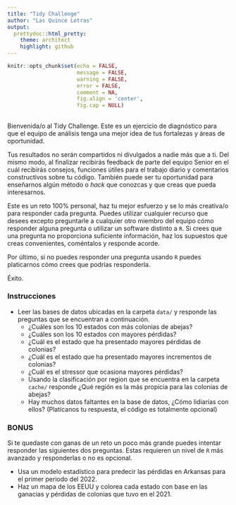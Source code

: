 ```yaml
---
title: "Tidy Challenge"
author: "Las Quince Letras"
output: 
  prettydoc::html_pretty:
    theme: architect
    highlight: github
---
```


```r
knitr::opts_chunk$set(echo = FALSE,
                      message = FALSE,
                      warning = FALSE,
                      error = FALSE,
                      comment = NA,
                      fig.align = 'center',
                      fig.cap = NULL)
```

## {.tabset .tabset-fade .tabset-pills}

Bienvenida/o al Tidy Challenge. Este es un ejercicio de diagnóstico para que el 
equipo de análisis tenga una mejor idea de tus fortalezas y áreas de oportunidad. 

Tus resultados no serán compartidos ni divulgados a nadie más que a ti. 
Del mismo modo, al finalizar recibirás feedback de parte del equipo Senior en el cuál
recibirás consejos, funciones útiles para el trabajo diario y comentarios constructivos
sobre tu código. También puede ser tu oportunidad para enseñarnos algún método o 
_hack_ que conozcas y que creas que pueda interesarnos.

Este es un reto 100% personal, haz tu mejor esfuerzo y se lo más creativa/o para 
responder cada pregunta. Puedes utilizar cualquier recurso que desees excepto preguntarle 
a cualquier otro miembro del equipo cómo responder alguna pregunta o utilizar un
software distinto a `R`.
Si crees que una pregunta no proporciona suficiente 
información, haz los supuestos que creas convenientes, coméntalos y responde acorde. 

Por último, si no puedes responder una pregunta usando `R`
puedes platicarnos cómo crees que podrías responderla.

Éxito.

### Instrucciones

+ Leer las bases de datos ubicadas en la carpeta `data/` y responde las
preguntas que se encuentran a continuación.
  + ¿Cuáles son los 10 estados con más colonias de abejas?
  + ¿Cuáles son los 10 estados con mayores pérdidas?
  + ¿Cuál es el estado que ha presentado mayores pérdidas de colonias?
  + ¿Cuál es el estado que ha presentado mayores incrementos de colonias?
  + ¿Cuál es el stressor que ocasiona mayores pérdidas?
  + Usando la clasificación por region que se encuentra en la carpeta `cache/`
  responde ¿Qué región es la más propicia para las colonias de abejas?
  + Hay muchos datos faltantes en la base de datos, ¿Cómo lidiarías con ellos? (Platícanos tu respuesta, el código es totalmente opcional)
  
### BONUS

Si te quedaste con ganas de un reto un poco más grande puedes intentar responder 
las siguientes dos preguntas. Estas requieren un nivel
de `R` más avanzado y responderlas o no es opcional.

+ Usa un modelo estadístico para predecir las pérdidas en Arkansas para el primer
periodo del 2022.
+ Haz un mapa de los EEUU y colorea cada estado con base en las ganacias y pérdidas de colonias que tuvo en el 2021.
  






